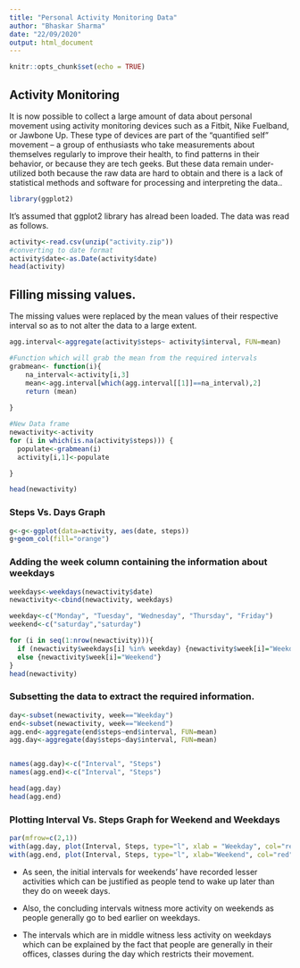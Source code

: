 ```yaml
---
title: "Personal Activity Monitoring Data"
author: "Bhaskar Sharma"
date: "22/09/2020"
output: html_document
---
```


```r
knitr::opts_chunk$set(echo = TRUE)
```

## Activity Monitoring
It is now possible to collect a large amount of data about personal movement
using activity monitoring devices such as a Fitbit, Nike Fuelband, or Jawbone
Up. These type of devices are part of the “quantified self” movement – a group
of enthusiasts who take measurements about themselves regularly to improve
their health, to find patterns in their behavior, or because they are tech geeks.
But these data remain under-utilized both because the raw data are hard to
obtain and there is a lack of statistical methods and software for processing and interpreting the data..

```r
library(ggplot2)
```
It's assumed that ggplot2 library has alread been loaded.
The data was read as follows.
```r
activity<-read.csv(unzip("activity.zip"))
#converting to date format
activity$date<-as.Date(activity$date)
head(activity)
```

## Filling missing values.
The missing values were replaced by the mean values of their respective interval so as to not alter the data to a large extent.
```r
agg.interval<-aggregate(activity$steps~ activity$interval, FUN=mean)

#Function which will grab the mean from the required intervals
grabmean<- function(i){
    na_interval<-activity[i,3]
    mean<-agg.interval[which(agg.interval[[1]]==na_interval),2]
    return (mean)
    
}

#New Data frame
newactivity<-activity
for (i in which(is.na(activity$steps))) {
  populate<-grabmean(i)
  activity[i,1]<-populate

}

head(newactivity)

```

### Steps Vs. Days Graph
```r
g<-g<-ggplot(data=activity, aes(date, steps))
g+geom_col(fill="orange")

```

### Adding the week column containing the information about weekdays
```r
weekdays<-weekdays(newactivity$date)
newactivity<-cbind(newactivity, weekdays)

weekday<-c("Monday", "Tuesday", "Wednesday", "Thursday", "Friday")
weekend<-c("saturday","saturday")

for (i in seq(1:nrow(newactivity))){
  if (newactivity$weekdays[i] %in% weekday) {newactivity$week[i]="Weekday"}
  else {newactivity$week[i]="Weekend"}
}
head(newactivity)

```

### Subsetting the data to extract the required information.
```r

day<-subset(newactivity, week=="Weekday")
end<-subset(newactivity, week=="Weekend")
agg.end<-aggregate(end$steps~end$interval, FUN=mean)
agg.day<-aggregate(day$steps~day$interval, FUN=mean)


names(agg.day)<-c("Interval", "Steps")
names(agg.end)<-c("Interval", "Steps")

head(agg.day)
head(agg.end)

```

### Plotting Interval Vs. Steps Graph for Weekend and Weekdays
```r

par(mfrow=c(2,1))
with(agg.day, plot(Interval, Steps, type="l", xlab = "Weekday", col="red"))
with(agg.end, plot(Interval, Steps, type="l", xlab="Weekend", col="red"))

```














* As seen, the initial intervals for weekends' have recorded lesser activities which can be justified as people tend to wake up later than they do on   weeek days.
* Also, the concluding intervals witness more activity on weekends as people generally go to bed earlier on weekdays.

* The intervals which are in middle witness less activity on weekdays which can be explained by the fact that people are generally in their offices,    classes during the day which restricts their movement. 
